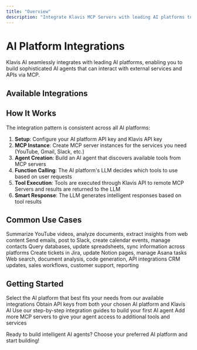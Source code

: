 ```yaml
---
title: "Overview"
description: "Integrate Klavis MCP Servers with leading AI platforms to build powerful AI agents"
---
```



# AI Platform Integrations

Klavis AI seamlessly integrates with leading AI platforms, enabling you to build sophisticated AI agents that can interact with external services and APIs via MCP.

## Available Integrations
<CardGroup cols={3}>
  <ClaudeCard />
  <CrewAiCard />
  <FireworksAiCard />
  <GeminiCard />
  <LangChainCard />
  <LlamaindexCard />
  <MastraCard />
  <OpenaiCard />
  <TogetherAiCard />
</CardGroup>

## How It Works

The integration pattern is consistent across all AI platforms:

1. **Setup**: Configure your AI platform API key and Klavis API key
2. **MCP Instance**: Create MCP server instances for the services you need (YouTube, Gmail, Slack, etc.)
3. **Agent Creation**: Build an AI agent that discovers available tools from MCP servers
4. **Function Calling**: The AI platform's LLM decides which tools to use based on user requests
5. **Tool Execution**: Tools are executed through Klavis API to remote MCP Servers and results are returned to the LLM
6. **Smart Response**: The LLM generates intelligent responses based on tool results

## Common Use Cases

<CardGroup cols={3}>
  <Card title="Content Analysis" icon="chart-line">
    Summarize YouTube videos, analyze documents, extract insights from web content
  </Card>
  <Card title="Communication" icon="envelope">
    Send emails, post to Slack, create calendar events, manage contacts
  </Card>
  <Card title="Data Management" icon="database">
    Query databases, update spreadsheets, sync information across platforms
  </Card>
  <Card title="Project Management" icon="list">
    Create tickets in Jira, update Notion pages, manage Asana tasks
  </Card>
  <Card title="Research & Development" icon="microscope">
    Web search, document analysis, code generation, API integrations
  </Card>
  <Card title="Business Automation" icon="wrench">
    CRM updates, sales workflows, customer support, reporting
  </Card>
</CardGroup>

## Getting Started

<Steps>
  <Step title="Choose Your AI Platform">
    Select the AI platform that best fits your needs from our available integrations
  </Step>
  <Step title="Get API Keys">
    Obtain API keys from both your chosen AI platform and Klavis AI
  </Step>
  <Step title="Follow the Guide">
    Use our step-by-step integration guides to build your first AI agent
  </Step>
  <Step title="Expand Capabilities">
    Add more MCP servers to give your agent access to additional tools and services
  </Step>
</Steps>


Ready to build intelligent AI agents? Choose your preferred AI platform and start building! 